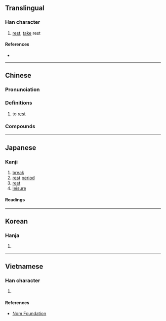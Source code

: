{{also|憇}}
{{character info/new}}
==Translingual==

===Han character===
{{Han char|rn=61|rad=心|as=12|sn=16|four=24337|canj=HUP,XHUP|ids=⿱⿰舌自心}}

# [[rest]], [[take]] rest

====References====
* {{Han ref|kx=0403.260|dkj=11246|dj=0743.280|hdz=42350.110|uh=61A9|ud=25001|bh=BECD|bd=48845}}

----

==Chinese==
{{zh-forms}}

===Pronunciation===
{{zh-pron
|m=qì
|c=hei3
|mc=y
|oc=y
|ma=
|cat=v
}}

===Definitions===
{{zh-hanzi}}

# {{lb|zh|literary}} to [[rest]]
#: {{zh-x|小憩|to rest for a bit; to take a breather}}

===Compounds===
{{zh-der|休憩|小憩|少憩|憩室|憩息|流憩|遊憩}}

----

==Japanese==

===Kanji===
{{ja-kanji|grade=c|rs=心12}}

# [[break]]
# [[rest]] [[period]]
# [[rest]]
# [[leisure]]

====Readings====
{{ja-readings
|goon=かい
|kanon=けい
|kun=いこ-い, いこ-う
}}

----

==Korean==

===Hanja===
{{ko-hanja|hangeul=게|eumhun=|rv=ge|mr=ke|y=key}}

# {{rfdef|ko|sort=心12}}

----

==Vietnamese==

===Han character===
{{vi-hantu|[[khệ]], [[khị]]|rs=心12}}

# {{rfdef|vi|sort=心12}}

====References====
* [http://nomfoundation.org/common/nom_details.php?codepoint=61a9 Nom Foundation]
